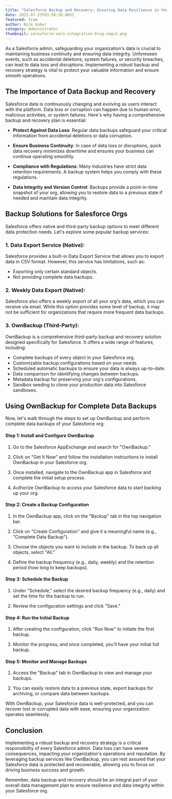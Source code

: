 ```yaml
---
title: "Salesforce Backup and Recovery: Ensuring Data Resilience in Your Org"
date: 2023-07-23T03:50:28.805Z
featured: true
author: Nick Huber
category: Administrator
thumbnail: salesforce-xero-integration-blog-imgv2.png
---
```

As a Salesforce admin, safeguarding your organization's data is crucial to maintaining business continuity and ensuring data integrity. Unforeseen events, such as accidental deletions, system failures, or security breaches, can lead to data loss and disruptions. Implementing a robust backup and recovery strategy is vital to protect your valuable information and ensure smooth operations.

## The Importance of Data Backup and Recovery

Salesforce data is continuously changing and evolving as users interact with the platform. Data loss or corruption can happen due to human error, malicious activities, or system failures. Here's why having a comprehensive backup and recovery plan is essential:

- **Protect Against Data Loss**: Regular data backups safeguard your critical information from accidental deletions or data corruption.

- **Ensure Business Continuity**: In case of data loss or disruptions, quick data recovery minimizes downtime and ensures your business can continue operating smoothly.

- **Compliance with Regulations**: Many industries have strict data retention requirements. A backup system helps you comply with these regulations.

- **Data Integrity and Version Control**: Backups provide a point-in-time snapshot of your org, allowing you to restore data to a previous state if needed and maintain data integrity.

## Backup Solutions for Salesforce Orgs

Salesforce offers native and third-party backup options to meet different data protection needs. Let's explore some popular backup services:

### 1. **Data Export Service (Native)**:

Salesforce provides a built-in Data Export Service that allows you to export data in CSV format. However, this service has limitations, such as:

- Exporting only certain standard objects.
- Not providing complete data backups.

### 2. **Weekly Data Export (Native)**:

Salesforce also offers a weekly export of all your org's data, which you can receive via email. While this option provides some level of backup, it may not be sufficient for organizations that require more frequent data backups.

### 3. **OwnBackup (Third-Party)**:

OwnBackup is a comprehensive third-party backup and recovery solution designed specifically for Salesforce. It offers a wide range of features, including:

- Complete backups of every object in your Salesforce org.
- Customizable backup configurations based on your needs.
- Scheduled automatic backups to ensure your data is always up-to-date.
- Data comparison for identifying changes between backups.
- Metadata backup for preserving your org's configurations.
- Sandbox seeding to clone your production data into Salesforce sandboxes.

## Using OwnBackup for Complete Data Backups

Now, let's walk through the steps to set up OwnBackup and perform complete data backups of your Salesforce org:

#### Step 1: Install and Configure OwnBackup

1. Go to the Salesforce AppExchange and search for "OwnBackup."

2. Click on "Get It Now" and follow the installation instructions to install OwnBackup in your Salesforce org.

3. Once installed, navigate to the OwnBackup app in Salesforce and complete the initial setup process.

4. Authorize OwnBackup to access your Salesforce data to start backing up your org.

#### Step 2: Create a Backup Configuration

1. In the OwnBackup app, click on the "Backup" tab in the top navigation bar.

2. Click on "Create Configuration" and give it a meaningful name (e.g., "Complete Data Backup").

3. Choose the objects you want to include in the backup. To back up all objects, select "All."

4. Define the backup frequency (e.g., daily, weekly) and the retention period (how long to keep backups).

#### Step 3: Schedule the Backup

1. Under "Schedule," select the desired backup frequency (e.g., daily) and set the time for the backup to run.

2. Review the configuration settings and click "Save."

#### Step 4: Run the Initial Backup

1. After creating the configuration, click "Run Now" to initiate the first backup.

2. Monitor the progress, and once completed, you'll have your initial full backup.

#### Step 5: Monitor and Manage Backups

1. Access the "Backup" tab in OwnBackup to view and manage your backups.

2. You can easily restore data to a previous state, export backups for archiving, or compare data between backups.

With OwnBackup, your Salesforce data is well-protected, and you can recover lost or corrupted data with ease, ensuring your organization operates seamlessly.

## Conclusion

Implementing a robust backup and recovery strategy is a critical responsibility of every Salesforce admin. Data loss can have severe consequences, impacting your organization's operations and reputation. By leveraging backup services like OwnBackup, you can rest assured that your Salesforce data is protected and recoverable, allowing you to focus on driving business success and growth.

Remember, data backup and recovery should be an integral part of your overall data management plan to ensure resilience and data integrity within your Salesforce org.
